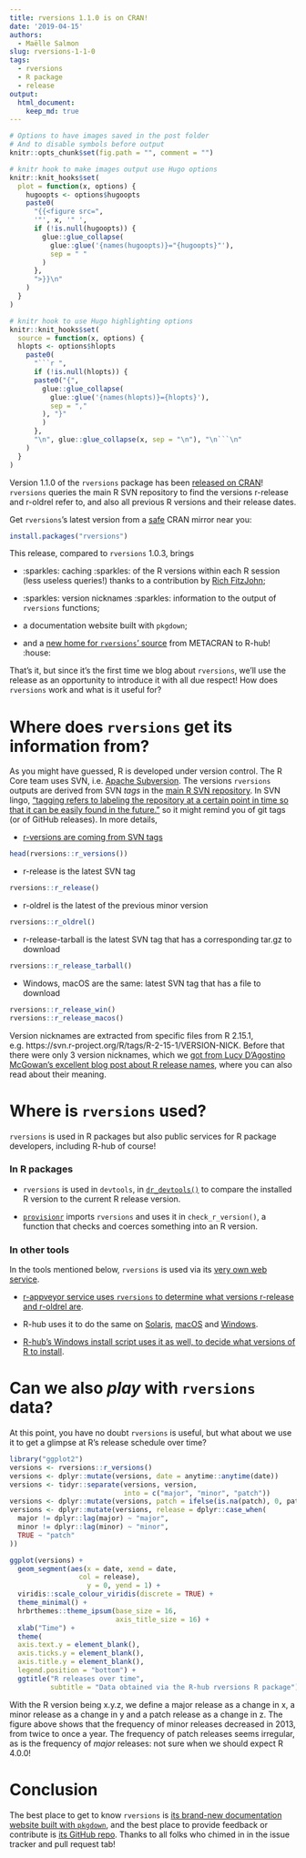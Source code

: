 ```yaml
---
title: rversions 1.1.0 is on CRAN!
date: '2019-04-15'
authors:
  - Maëlle Salmon
slug: rversions-1-1-0
tags:
  - rversions
  - R package
  - release
output: 
  html_document:
    keep_md: true
---
```



```r
# Options to have images saved in the post folder
# And to disable symbols before output
knitr::opts_chunk$set(fig.path = "", comment = "")

# knitr hook to make images output use Hugo options
knitr::knit_hooks$set(
  plot = function(x, options) {
    hugoopts <- options$hugoopts
    paste0(
      "{{<figure src=",
      '"', x, '" ',
      if (!is.null(hugoopts)) {
        glue::glue_collapse(
          glue::glue('{names(hugoopts)}="{hugoopts}"'),
          sep = " "
        )
      },
      ">}}\n"
    )
  }
)

# knitr hook to use Hugo highlighting options
knitr::knit_hooks$set(
  source = function(x, options) {
  hlopts <- options$hlopts
    paste0(
      "```r ",
      if (!is.null(hlopts)) {
      paste0("{",
        glue::glue_collapse(
          glue::glue('{names(hlopts)}={hlopts}'),
          sep = ","
        ), "}"
        )
      },
      "\n", glue::glue_collapse(x, sep = "\n"), "\n```\n"
    )
  }
)
```

Version 1.1.0 of the `rversions` package has been [released on CRAN](https://cran.r-project.org/package=rversions)! `rversions` queries the main R SVN repository to find the versions r-release and r-oldrel refer to, and also all previous R versions and their release dates.

Get `rversions`'s latest version from 
a [safe](https://rud.is/b/2019/03/03/cran-mirror-security/) CRAN mirror near
you:

```r
install.packages("rversions")
```

This release, compared to `rversions` 1.0.3, brings 

* :sparkles: caching :sparkles: of the R versions within each R session (less useless queries!) thanks to a contribution by [Rich FitzJohn](https://github.com/richfitz); 

* :sparkles: version nicknames :sparkles: information to the output of `rversions` functions;

* a documentation website built with `pkgdown`; 

* and a [new home for `rversions`' source](https://github.com/r-hub/rversions) from METACRAN to R-hub! :house:

That's it, but since it's the first time we blog about `rversions`, we'll use the release as an opportunity to introduce it with all due respect! How does `rversions` work and what is it useful for?

# Where does `rversions` get its information from?

As you might have guessed, R is developed under version control. The R Core team uses SVN, i.e. [Apache Subversion](https://en.wikipedia.org/wiki/Apache_Subversion). The versions `rversions` outputs are derived from SVN _tags_ in the [main R SVN repository](https://svn.r-project.org/R/). In SVN lingo, ["tagging refers to labeling the repository at a certain point in time so that it can be easily found in the future."](https://en.wikipedia.org/wiki/Apache_Subversion#Branching_and_tagging) so it might remind you of git tags (or of GitHub releases). In more details,

- [r-versions are coming from SVN tags](https://github.com/metacran/rversions/blob/36deaf5c4ffd648c7524d8e3225871e6d97d9ccf/R/rversions.R#L79)

```r
head(rversions::r_versions())
```

- r-release is the latest SVN tag

```r
rversions::r_release()
```

- r-oldrel is the latest of the previous minor version

```r
rversions::r_oldrel()
```

- r-release-tarball is the latest SVN tag that has a corresponding tar.gz to download

```r
rversions::r_release_tarball()
```

- Windows, macOS are the same: latest SVN tag that has a file to download

```r
rversions::r_release_win()
rversions::r_release_macos()

```

Version nicknames are extracted from specific files from R 2.15.1, e.g. https://svn.r-project.org/R/tags/R-2-15-1/VERSION-NICK. Before that there were only 3 version nicknames, which we [got from Lucy D'Agostino McGowan's excellent blog post about R release names](https://livefreeordichotomize.com/2017/09/28/r-release-names/), where you can also read about their meaning.

# Where is `rversions` used?

`rversions` is used in R packages but also public services for R package developers, including R-hub of course!

### In R packages

* `rversions` is used in `devtools`, in [`dr_devtools()`](https://devtools.r-lib.org/reference/dr_devtools.html) to compare the installed R version to the current R release version.

* [`provisionr`](https://github.com/mrc-ide/provisionr) imports `rversions` and uses it in `check_r_version()`, a function that checks and coerces something into an R version.

### In other tools

In the tools mentioned below, `rversions` is used via its [very own web service](https://github.com/r-hub/rversions.app#readme).

- [r-appveyor service uses `rversions` to determine what versions r-release and r-oldrel are](https://github.com/krlmlr/r-appveyor/blob/master/scripts/appveyor-tool.ps1#L77-L87).

- R-hub uses it to do the same on [Solaris](https://github.com/r-hub/solarischeck/blob/d3edc6077f52081a53b2ed8b9ec40e17176fdb43/run.sh#L105), [macOS](https://github.com/r-hub/macoscheck/blob/846f87d1ad1c4b4aeb283a986e084913f203879f/run.sh#L160) and [Windows](https://github.com/r-hub/wincheck/blob/591ea8d9a28cd5044c063e88f46ef0507fa16fc7/run.ps1#L114).

- [R-hub's Windows install script uses it as well, to decide what versions of R to install](https://github.com/r-hub/rhub-server/blob/master/jenkins/scripts/windows-2008-setup.ps1#L74-L79).


# Can we also _play_ with `rversions` data?

At this point, you have no doubt `rversions` is useful, but what about we use it to get a glimpse at R's release schedule over time?


```r
library("ggplot2")
versions <- rversions::r_versions()
versions <- dplyr::mutate(versions, date = anytime::anytime(date))
versions <- tidyr::separate(versions, version,
                            into = c("major", "minor", "patch"))
versions <- dplyr::mutate(versions, patch = ifelse(is.na(patch), 0, patch))
versions <- dplyr::mutate(versions, release = dplyr::case_when(
  major != dplyr::lag(major) ~ "major",
  minor != dplyr::lag(minor) ~ "minor",
  TRUE ~ "patch"
))

ggplot(versions) +
  geom_segment(aes(x = date, xend = date,
                 col = release), 
                   y = 0, yend = 1) +
  viridis::scale_colour_viridis(discrete = TRUE) +
  theme_minimal() +
  hrbrthemes::theme_ipsum(base_size = 16,
                          axis_title_size = 16) +
  xlab("Time") + 
  theme(
  axis.text.y = element_blank(),
  axis.ticks.y = element_blank(),
  axis.title.y = element_blank(),
  legend.position = "bottom") +
  ggtitle("R releases over time",
          subtitle = "Data obtained via the R-hub rversions R package")
```

With the R version being x.y.z, we define a major release as a change in x, a minor release as a change in y and a patch release as a change in z. The figure above shows that the frequency of minor releases decreased in 2013, from twice to once a year. The frequency of patch releases seems irregular, as is the frequency of _major_ releases: not sure when we should expect R 4.0.0!

# Conclusion

The best place to get to know `rversions` is [its brand-new documentation website built with `pkgdown`](https://r-hub.github.io/rversions), and the best place to provide feedback or contribute is [its GitHub repo](https://github.com/r-hub/rversions). Thanks to all folks who chimed in in the issue tracker and pull request tab!
